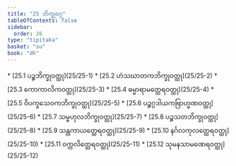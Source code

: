 ```yaml
---
title: "25 ဘိက္ခုဝဂ္ဂ"
tableOfContents: false
sidebar:
  order: 26
type: "tipitaka"
basket: "su"
book: "dh"
---
```



<DynamicBreadcrumb />



<TableOfContents book="dh" section="25">
* [25.1 ပဉ္စဘိက္ခုဝတ္ထု](25/25-1)
* [25.2 ဟံသဃာတကဘိက္ခုဝတ္ထု](25/25-2)
* [25.3 ကောကာလိကဝတ္ထု](25/25-3)
* [25.4 ဓမ္မာရာမတ္ထေရဝတ္ထု](25/25-4)
* [25.5 ဝိပက္ခသေဝကဘိက္ခုဝတ္ထု](25/25-5)
* [25.6 ပဉ္စဂ္ဂဒါယကဗြာဟ္မဏဝတ္ထု](25/25-6)
* [25.7 သမ္ဗဟုလဘိက္ခုဝတ္ထု](25/25-7)
* [25.8 ပဉ္စသတဘိက္ခုဝတ္ထု](25/25-8)
* [25.9 သန္တကာယတ္ထေရဝတ္ထု](25/25-9)
* [25.10 နင်္ဂလကုလတ္ထေရဝတ္ထု](25/25-10)
* [25.11 ဝက္ကလိတ္ထေရဝတ္ထု](25/25-11)
* [25.12 သုမနသာမဏေရဝတ္ထု](25/25-12)
</TableOfContents>